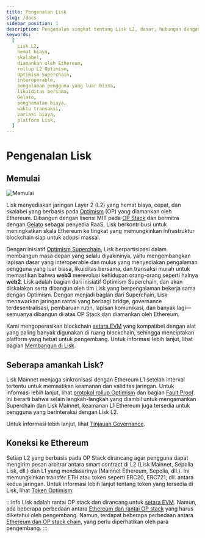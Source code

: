 ```yaml
---
title: Pengenalan Lisk
slug: /docs
sidebar_position: 1
description: Pengenalan singkat tentang Lisk L2, dasar, hubungan dengan Ethereum, dan kontributor utamanya.
keywords:
  [
    Lisk L2,
    hemat biaya,
    skalabel,
    diamankan oleh Ethereum,
    rollup L2 Optimism,
    Optimism Superchain,
    interoperable,
    pengalaman pengguna yang luar biasa,
    likuiditas bersama,
    Gelato,
    penghematan biaya,
    waktu transaksi,
    variasi biaya,
    platform Lisk,
  ]
---
```


# Pengenalan Lisk
<span className="overview-span">
    <h2>Memulai</h2>
    <img src="/img/bannerwhite.svg" alt="Memulai" className="overview-img" /> 
</span>

Lisk menyediakan jaringan Layer 2 (L2) yang hemat biaya, cepat, dan skalabel yang berbasis pada [Optimism](https://docs.optimism.io/) (OP) yang diamankan oleh Ethereum. 
Dibangun dengan lisensi MIT pada [OP Stack](https://docs.optimism.io/stack/getting-started) dan bermitra dengan [Gelato](https://www.gelato.network/) sebagai penyedia RaaS, Lisk berkontribusi untuk meningkatkan skala Ethereum ke tingkat yang memungkinkan infrastruktur blockchain siap untuk adopsi massal.

Dengan inisiatif [Optimism Superchain](https://docs.optimism.io/stack/explainer), Lisk berpartisipasi dalam membangun masa depan yang selalu diyakininya, yaitu mengembangkan lapisan dasar yang interoperable dan mulus yang menyediakan pengalaman pengguna yang luar biasa, likuiditas bersama, dan transaksi murah untuk memastikan bahwa **web3** merevolusi kehidupan orang-orang seperti halnya **web2**.
Lisk adalah bagian dari inisiatif Optimism Superchain, dan akan diskalakan serta dibangun oleh tim Lisk yang berpengalaman bekerja sama dengan Optimism. 
Dengan menjadi bagian dari Superchain, Lisk menawarkan jaringan rantai yang berbagi bridge, governance terdesentralisasi, pembaruan rutin, lapisan komunikasi, dan banyak lagi—semuanya dibangun di atas OP Stack dan diamankan oleh Ethereum.

Kami mengoperasikan blockchain [setara EVM](https://medium.com/ethereum-optimism/introducing-evm-equivalence-5c2021deb306) yang kompatibel dengan alat yang paling banyak digunakan di ruang blockchain, sehingga menciptakan platform yang hebat untuk pengembang.
Untuk informasi lebih lanjut, lihat bagian [Membangun di Lisk](category/building-on-lisk).

## Seberapa amankah Lisk?
Lisk Mainnet menjaga sinkronisasi dengan Ethereum L1 setelah interval tertentu untuk memastikan keamanan dan validitas jaringan.
Untuk informasi lebih lanjut, lihat [protokol rollup Optimism](https://docs.optimism.io/stack/protocol/overview) dan bagian [Fault Proof](https://docs.optimism.io/stack/protocol/overview#fault-proofs).
Ini berarti bahwa selain langkah-langkah yang diambil untuk mengamankan Superchain dan Lisk Mainnet, keamanan L1 Ethereum juga tersedia untuk pengguna yang berinteraksi dengan Lisk L2.

Untuk informasi lebih lanjut, lihat [Tinjauan Governance](governance/overview).

## Koneksi ke Ethereum

Setiap L2 yang berbasis pada OP Stack dirancang agar pengguna dapat mengirim pesan arbitrar antara smart contract di L2 (Lisk Mainnet, Sepolia Lisk, dll.) dan L1 yang mendasarinya (Mainnet Ethereum, Sepolia, dll.). Ini memungkinkan transfer ETH atau token seperti ERC20, ERC721, dll. antara kedua jaringan.
Untuk informasi lebih lanjut tentang token yang tersedia di Lisk, lihat [Token Optimism](https://cryptorank.io/blockchains/optimism).

:::info
Lisk adalah rantai OP stack dan dirancang untuk [setara EVM](https://web.archive.org/web/20231127160757/https://medium.com/ethereum-optimism/introducing-evm-equivalence-5c2021deb306). Namun, ada beberapa perbedaan antara [Ethereum dan rantai OP stack](https://docs.optimism.io/stack/differences) yang harus diketahui oleh pengembang.
Namun, terdapat beberapa perbedaan antara [Ethereum dan OP stack chain](https://docs.optimism.io/stack/differences), yang perlu diperhatikan oleh para pengembang.
:::
